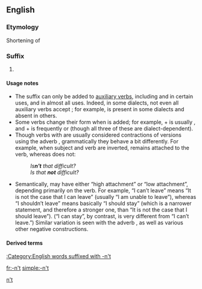 {{also|not}}
==English==

===Etymology===
Shortening of {{term|not}}

===Suffix===
{{infl|en|suffix|head=-n’t|sort=nt}}

# {{non-gloss definition|[[negate|Negates]] the meaning of the clause in which it occurs.}}

====Usage notes====
* The suffix {{term||-n't|lang=en}} can only be added to [[auxiliary verb]]s, including {{term|dare|lang=en}} and {{term|need|lang=en}} in certain uses, and {{term|be|lang=en}} in almost all uses. Indeed, in some dialects, not even all auxiliary verbs accept {{term||-n't|lang=en}}; for example, {{term|mayn't|lang=en}} is present in some dialects and absent in others.
* Some verbs change their form when {{term||-n't|lang=en}} is added; for example, {{term|shall|lang=en}} + {{term||-n't|lang=en}} is usually {{term|shan't|lang=en}}, and {{term|am|lang=en}} + {{term||-n't|lang=en}} is frequently {{term|aren't|lang=en}} or {{term|ain't|lang=en}} (though all three of these are dialect-dependent).
* Though verbs with {{term||-n't|lang=en}} are usually considered contractions of versions using the adverb {{term|not|lang=en}}, grammatically they behave a bit differently. For example, when subject and verb are inverted, {{term||-n't|lang=en}} remains attached to the verb, whereas {{term||not|lang=en}} does not:
*: ''Is'''n't''' that difficult?''
*: ''Is that '''not''' difficult?''
* Semantically, {{term||-n't|lang=en}} may have either “high attachment” or “low attachment”, depending primarily on the verb. For example, “I can’t leave” means “It is not the case that I can leave” (usually “I am unable to leave”), whereas “I shouldn’t leave” means basically “I should stay” (which is a narrower statement, and therefore a stronger one, than “It is not the case that I should leave”). (“I can stay”, by contrast, is very different from “I can’t leave.”) Similar variation is seen with the adverb {{term||not|lang=en}}, as well as various other negative constructions.

====Derived terms====
[[:Category:English words suffixed with -n't]]

[[Category:English nonproductive suffixes|n't]]

[[fr:-n't]]
[[simple:-n't]]